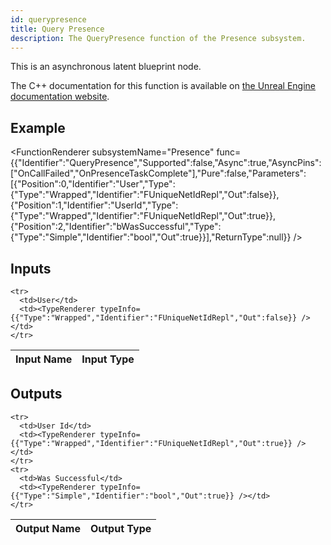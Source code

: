```yaml
---
id: querypresence
title: Query Presence
description: The QueryPresence function of the Presence subsystem.
---
```



This is an asynchronous latent blueprint node.

The C++ documentation for this function is available on [the Unreal Engine documentation website](https://dev.epicgames.com/documentation/en-us/unreal-engine/API/Plugins/OnlineSubsystem/Interfaces/IOnlinePresence/).

## Example

<FunctionRenderer subsystemName="Presence" func={{"Identifier":"QueryPresence","Supported":false,"Async":true,"AsyncPins":["OnCallFailed","OnPresenceTaskComplete"],"Pure":false,"Parameters":[{"Position":0,"Identifier":"User","Type":{"Type":"Wrapped","Identifier":"FUniqueNetIdRepl","Out":false}},{"Position":1,"Identifier":"UserId","Type":{"Type":"Wrapped","Identifier":"FUniqueNetIdRepl","Out":true}},{"Position":2,"Identifier":"bWasSuccessful","Type":{"Type":"Simple","Identifier":"bool","Out":true}}],"ReturnType":null}} />

## Inputs


<table>
  <thead>
    <tr>
      <th>Input Name</th>
      <th>Input Type</th>
    </tr>
  </thead>
  <tbody>
    
    <tr>
      <td>User</td>
      <td><TypeRenderer typeInfo={{"Type":"Wrapped","Identifier":"FUniqueNetIdRepl","Out":false}} /></td>
    </tr>
  </tbody>
</table>


## Outputs


<table>
  <thead>
    <tr>
      <th>Output Name</th>
      <th>Output Type</th>
    </tr>
  </thead>
  <tbody>
    
    <tr>
      <td>User Id</td>
      <td><TypeRenderer typeInfo={{"Type":"Wrapped","Identifier":"FUniqueNetIdRepl","Out":true}} /></td>
    </tr>
    <tr>
      <td>Was Successful</td>
      <td><TypeRenderer typeInfo={{"Type":"Simple","Identifier":"bool","Out":true}} /></td>
    </tr>
  </tbody>
</table>


